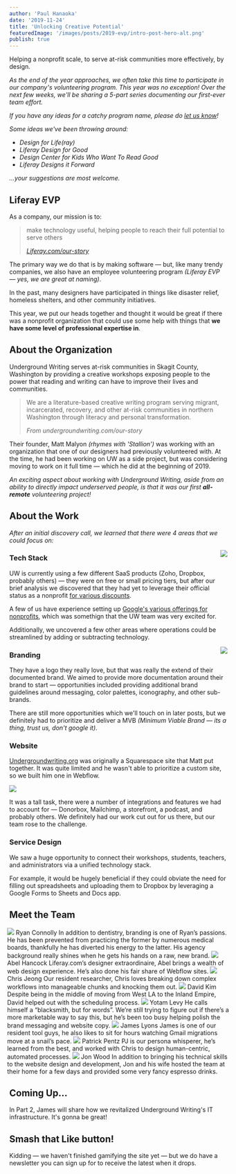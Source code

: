 ```yaml
---
author: 'Paul Hanaoka'
date: '2019-11-24'
title: 'Unlocking Creative Potential'
featuredImage: '/images/posts/2019-evp/intro-post-hero-alt.png'
publish: true
---
```



<Text color="grey" type="p" size="large" margin="large">
	Helping a nonprofit scale, to serve at-risk communities more effectively, by design.
</Text>

_As the end of the year approaches, we often take this time to participate in our company's volunteering program. This year was no exception! Over the next few weeks, we'll be sharing a 5-part series documenting our first-ever team effort._

_If you have any ideas for a catchy program name, please do [let us know](https://twitter.com/liferaydesign)!_

_Some ideas we've been throwing around:_

-   _Design for Life(ray)_
-   _Liferay Design for Good_
-   _Design Center for Kids Who Want To Read Good_
-   _Liferay Designs it Forward_

_...your suggestions are most welcome._

## Liferay EVP

As a company, our mission is to:

> make technology useful, helping people to reach their full potential to serve others
>
> <cite>
> 	<a href="https://www.liferay.com/company/our-story">Liferay.com/our-story</a>
> </cite>

The primary way we do that is by making software — but, like many trendy companies, we also have an employee volunteering program _(Liferay EVP — yes, we are great at naming)_.

In the past, many designers have participated in things like disaster relief, homeless shelters, and other community initiatives.

This year, we put our heads together and thought it would be great if there was a nonprofit organization that could use some help with things that **we have some level of professional expertise in**.

## About the Organization

Underground Writing serves at-risk communities in Skagit County, Washington by providing a creative workshops exposing people to the power that reading and writing can have to improve their lives and communities.

> We are a literature-based creative writing program serving migrant, incarcerated, recovery, and other at-risk communities in northern Washington through literacy and personal transformation.
>
> <cite>From undergroundwriting.com/our-story</cite>

Their founder, Matt Malyon _(rhymes with 'Stallion')_ was working with an organization that one of our designers had previously volunteered with. At the time, he had been working on UW as a side project, but was considering moving to work on it full time — which he did at the beginning of 2019.

_An exciting aspect about working with Underground Writing, aside from an ability to directly impact underserved people, is that it was our first **all-remote** volunteering project!_

## About the Work

_After an initial discovery call, we learned that there were 4 areas that we could focus on:_

<Image
	src="/images/posts/2019-evp/intro-tech-stack.png"
	rounded
	size="small"
	align="right"
	margin="2rem 0 0 2rem"
	caption='Drake says "Dropbox is so 2017"'
/>

### Tech Stack

UW is currently using a few different SaaS products (Zoho, Dropbox, probably others) — they were on free or small pricing tiers, but after our brief analysis we discovered that they had yet to leverage their official status as a nonprofit [for various discounts](https://katieallred.com/nonprofit-discounts/).

A few of us have experience setting up [Google's various offerings for nonprofits](https://www.google.com/nonprofits/), which was somethign that the UW team was very excited for.

Additionally, we uncovered a few other areas where operations could be streamlined by adding or subtracting technology.

<div style="float:right; width:180px;">
	<Image
		src="/images/posts/2019-evp/intro-logo.png"
		rounded
		align="right"
		margin="2rem 0 2rem 2rem"
		caption="The Underground Writing logo"
	/>
</div>

### Branding

They have a logo they really love, but that was really the extend of their documented brand. We aimed to provide more documentation around their brand to start &mdash; opportunities included providing additional brand guidelines around messaging, color palettes, iconography, and other sub-brands.

There are still more opportunities which we'll touch on in later posts, but we definitely had to prioritize and deliver a MVB _(Minimum Viable Brand — its a thing, trust us, don't google it)_.

### Website

[Undergroundwriting.org](https://undergroundwriting.org) was originally a Squarespace site that Matt put together. It was quite limited and he wasn't able to prioritize a custom site, so we built him one in Webflow.

<Image
	src="/images/posts/2019-evp/intro-website.jpg"
	margin="2rem 0"
	caption="Undergroundwriting.org before we began the project."
	size="large"
/>

It was a tall task, there were a number of integrations and features we had to account for — Donorbox, Mailchimp, a storefront, a podcast, and probably others. We definitely had our work cut out for us there, but our team rose to the challenge.

### Service Design

We saw a huge opportunity to connect their workshops, students, teachers, and administrators via a unified technology stack.

For example, it would be hugely beneficial if they could obviate the need for filling out spreadsheets and uploading them to Dropbox by leveraging a Google Forms to Sheets and Docs app.

## Meet the Team

<div style="width:102%;margin-left:-1%;">
	<Grid templateColumns="3rem 1fr 3rem 1fr" autoRows="auto" gap="1rem">
		<Grid.Item>
			<Image src="images/headshots/connolly-ryan.jpg" circle margin=".5rem 0" />
		</Grid.Item>
		<Grid.Item>
			<Link to="/team/connolly-ryan">
				<Heading level={3}>Ryan Connolly</Heading>
			</Link>
			<Text>
				In addition to dentistry, branding is one of Ryan’s passions. He has been
				prevented from practicing the former by numerous medical boards,
				thankfully he has diverted his energy to the latter. His agency background
				really shines when he gets his hands on a raw, new brand.
			</Text>
		</Grid.Item>
		<Grid.Item>
			<Image src="images/headshots/hancock-abel.jpg" circle margin=".5rem 0" />
		</Grid.Item>
		<Grid.Item>
			<Link to="/team/hancock-abel">
				<Heading level={3}>Abel Hancock</Heading>
			</Link>
			<Text>
				Liferay.com’s designer extraordinaire, Abel brings a wealth of web design
				experience. He’s also done his fair share of Webflow sites.
			</Text>
		</Grid.Item>
		<Grid.Item>
			<Image src="images/headshots/jeong-chris.jpg" circle margin=".5rem 0" />
		</Grid.Item>
		<Grid.Item>
			<Link to="/team/jeong-chris">
				<Heading level={3}>Chris Jeong</Heading>
			</Link>
			<Text>
				Our resident researcher, Chris loves breaking down complex workflows into
				manageable chunks and knocking them out.
			</Text>
		</Grid.Item>
		<Grid.Item>
			<Image src="images/headshots/kim-david.jpg" circle margin=".5rem 0" />
		</Grid.Item>
		<Grid.Item>
			<Link to="/team/kim-david">
				<Heading level={3}>David Kim</Heading>
			</Link>
			<Text>
				Despite being in the middle of moving from West LA to the Inland Empire,
				David helped out with the scheduling process.
			</Text>
		</Grid.Item>
		<Grid.Item>
			<Image src="images/headshots/levy-yotam.jpg" circle margin=".5rem 0" />
		</Grid.Item>
		<Grid.Item>
			<Heading level={3}>Yotam Levy</Heading>
			<Text>
				He calls himself a “blacksmith, but for words”. We’re still trying to
				figure out if there’s a more marketable way to say this, but he’s been too
				busy helping polish the brand messaging and website copy.
			</Text>
		</Grid.Item>
		<Grid.Item>
			<Image src="images/headshots/lyons-james.jpg" circle margin=".5rem 0" />
		</Grid.Item>
		<Grid.Item>
			<Link to="/team/lyons-james">
				<Heading level={3}>James Lyons</Heading>
			</Link>
			<Text>
				James is one of our resident tool guys, he also likes to sit for hours
				watching Gmail migrations move at a snail’s pace.
			</Text>
		</Grid.Item>
		<Grid.Item>
			<Image src="images/headshots/pentz-patrick.jpg" circle margin=".5rem 0" />
		</Grid.Item>
		<Grid.Item>
			<Link to="/team/pentz-patrick">
				<Heading level={3}>Patrick Pentz</Heading>
			</Link>
			<Text>
				PJ is our persona whisperer, he’s learned from the best, and worked with
				Chris to design human-centric, automated processes.
			</Text>
		</Grid.Item>
		<Grid.Item>
			<Image src="images/headshots/wood-jon.jpg" circle margin=".5rem 0" />
		</Grid.Item>
		<Grid.Item>
			<Link to="/team/wood-jon">
				<Heading level={3}>Jon Wood</Heading>
			</Link>
			<Text>
				In addition to bringing his technical skills to the website design and
				development, Jon and his wife hosted the team at their home for a few days
				and provided some very fancy espresso drinks.
			</Text>
		</Grid.Item>
	</Grid>
</div>

## Coming Up...

In Part 2, James will share how we revitalized Underground Writing's IT infrastructure. It's gonna be great!

## Smash that Like button!

Kidding &mdash; we haven't finished gamifying the site yet &mdash; but we do have a newsletter you can sign up for to receive the latest when it drops.

<FormNewsletter />
